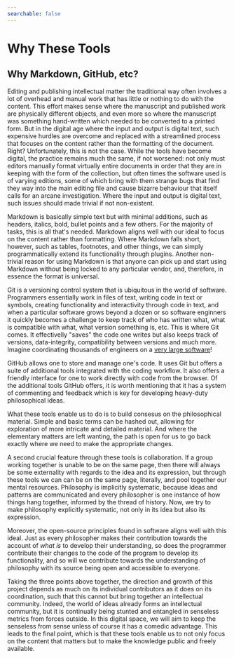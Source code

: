 ---
searchable: false
---

# Why These Tools

## Why Markdown, GitHub, etc?

Editing and publishing intellectual matter the traditional way often involves a lot of overhead and manual work that has little or nothing to do with the content. This effort makes sense where the manuscript and published work are physically different objects, and even more so where the manuscript was something hand-written which needed to be converted to a printed form. But in the digital age where the input and output is digital text, such expensive hurdles are overcome and replaced with a streamlined process that focuses on the content rather than the formatting of the document. Right? Unfortunately, this is not the case. While the tools have become digital, the practice remains much the same, if not worsened: not only must editors manually format virtually entire documents in order that they are in keeping with the form of the collection, but often times the software used is of varying editions, some of which bring with them strange bugs that find they way into the main editing file and cause bizarre behaviour that itself calls for an arcane investigation. Where the input and output is digital text, such issues should made trivial if not non-existent. 

Markdown is basically simple text but with minimal additions, such as headers, italics, bold, bullet points and a few others. For the majority of tasks, this is all that's needed. Markdown aligns well with our ideal to focus on the content rather than formatting. Where Markdown falls short, however, such as tables, footnotes, and other things, we can simply programmatically extend its functionality through plugins. Another non-trivial reason for using Markdown is that anyone can pick up and start using Markdown without being locked to any particular vendor, and, therefore, in essence the format is universal.

Git is a versioning control system that is ubiquitous in the world of software. Programmers essentially work in files of text, writing code in text or symbols, creating functionality and interactivity through code in text, and when a particular software grows beyond a dozen or so software enginners it quickly becomes a challenge to keep track of who has written what, what is compatible with what, what version something is, etc. This is where Git comes. It effectivelly "saves" the code one writes but also keeps track of versions, data-integrity, compatibility between versions and much more. Imagine coordinating thousands of engineers on a [very large software](https://github.com/torvalds/linux)!  

GitHub allows one to store and manage one's code. It uses Git but offers a suite of additional tools integrated with the coding workflow. It also offers a friendly interface for one to work directly with code from the browser. Of the additional tools GitHub offers, it is worth mentioning that it has a system of commenting and feedback which is key for developing heavy-duty philosophical ideas. 

What these tools enable us to do is to build consesus on the philosophical material. Simple and basic terms can be hashed out, allowing for exploration of more intricate and detailed material. And where the elementary matters are left wanting, the path is open for us to go back exactly where we need to make the appropriate changes. 

A second crucial feature through these tools is collaboration. If a group working together is unable to be on the same page, then there will always be some externality with regards to the idea and its expression, but through these tools we can can be on the same page, literally, and pool together our mental resources. Philosophy is implicitly systematic, because ideas and patterns are communicated and every philosopher is one instance of how things hang together, informed by the thread of history. Now, we try to make philosophy explicitly systematic, not only in its idea but also its expression. 

Moreover, the open-source principles found in software aligns well with this ideal. Just as every philosopher makes their contribution towards the account of *what is* to develop their understanding, so does the programmer contribute their changes to the code of the program to develop its functionality, and so will we contribute towards the understanding of philosophy with its source being open and accessible to everyone.

Taking the three points above together, the direction and growth of this project depends as much on its individual contributors as it does on its coordination, such that this cannot but bring together an intellectual community. Indeed, the world of ideas already forms an intellectual community, but it is continually being stunted and entangled in senseless metrics from forces outside. In this digital space, we will aim to keep the senseless from sense unless of course it has a comedic advantage. This leads to the final point, which is that these tools enable us to not only focus on the content that matters but to make the knowledge public and freely available. 
